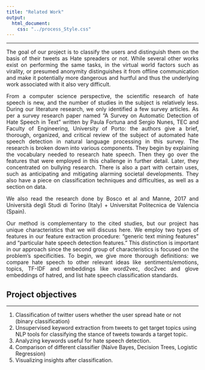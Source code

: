 ```yaml
---
title: "Related Work"
output: 
  html_document:
    css: "../process_Style.css"
---
```


<div class="bodyRmdContent">
***
<p style="text-align: justify;">
The goal of our project is to classify the users and distinguish them on the basis of their tweets as Hate spreaders or not. While several other works exist on performing the same tasks, in the virtual world factors such as virality, or presumed anonymity distinguishes it from offline communication and make it potentially more dangerous and hurtful and thus the underlying work associated with it also very difficult.
</p>
<p style="text-align: justify;">
From a computer science perspective, the scientific research of hate speech is new, and the number of studies in the subject is relatively less. During our literature research, we only identified a few survey articles.  As per a survey research paper named “A Survey on Automatic Detection of Hate Speech in Text” written by Paula Fortuna and Sergio Nunes, TEC and Faculty of Engineering, University of Porto:  the authors give a brief, thorough, organized, and critical review of the subject of automated hate speech detection in natural language processing in this survey. The research is broken down into various components. They begin by explaining the vocabulary needed to research hate speech. Then they go over the features that were employed in this challenge in further detail. Later, they concentrated on bullying research. There is also a part with certain uses, such as anticipating and mitigating alarming societal developments. They also have a piece on classification techniques and difficulties, as well as a section on data.
</p>
<p style="text-align: justify;">
We also read the research done by Bosco et al and Manne, 2017 and  Università degli Studi di Torino (Italy) + Universitat Politecnica de Valencia (Spain).
</p>
<p style="text-align: justify;">
Our method is complementary to the cited studies, but our project has unique characteristics that we will discuss here. We employ two types of features in our feature extraction procedure: "generic text mining features" and "particular hate speech detection features."  This distinction is important in our approach since the second group of characteristics is focused on the problem's specificities. To begin, we give more thorough definitions: we compare hate speech to other relevant ideas like sentiments/emotions, topics, TF-IDF and embeddings like word2vec, doc2vec and glove embeddings of hatred, and list hate speech classification standards.
</p>
## Project objectives
***

1. Classification of twitter users whether the user spread hate or not (binary     classification)
2. Unsupervised keyword extraction from tweets to get target topics using NLP tools for classifying the stance of tweets towards a target topic.
3. Analyzing keywords useful for hate speech detection.
4. Comparison of different classifier (Naïve Bayes, Decision Trees, Logistic Regression)
5. Visualizing insights after classification.
</div>